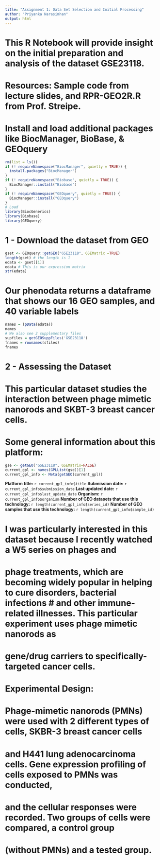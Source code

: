 ```yaml
---
title: "Assignment 1: Data Set Selection and Initial Processing"
author: "Priyanka Narasimhan"
output: html
---
```


# This R Notebook will provide insight on the initial preparation and analysis of the dataset GSE23118. 
# Resources: Sample code from lecture slides, and RPR-GEO2R.R from Prof. Streipe.

# Install and load additional packages like BiocManager, BioBase, & GEOquery
```r
rm(list = ls())
if (! requireNamespace("BiocManager", quietly = TRUE)) {
  install.packages("BiocManager")
}
if (! requireNamespace("Biobase", quietly = TRUE)) {
  BiocManager::install("Biobase")
}
if (! requireNamespace("GEOquery", quietly = TRUE)) {
  BiocManager::install("GEOquery")
}
# Load
library(BiocGenerics)
library(Biobase)
library(GEOquery)
```

# 1 - Download the dataset from GEO
```r
gset <- GEOquery::getGEO("GSE23118", GSEMatrix =TRUE)
length(gset) # the length is 1
edata <- gset[[1]]
edata # This is our expression matrix
str(edata)
```

# Our phenodata returns a dataframe that shows our 16 GEO samples, and 40 variable labels 
```r
names = (pData(edata))
names
# We also see 2 supplementary files 
supfiles = getGEOSuppFiles('GSE23118')
fnames = rownames(sfiles)
fnames
```

# 2 - Assessing the Dataset 
# This particular dataset studies the interaction between phage mimetic nanorods and SKBT-3 breast cancer cells. 
# Some general information about this platform:

```r
gse <- getGEO("GSE23118", GSEMatrix=FALSE)
current_gpl <- names(GPLList(gse))[1]
current_gpl_info <- Meta(getGEO(current_gpl))
```
**Platform title:** `r current_gpl_info$title`
**Submission date:** `r current_gpl_info$submission_date`
**Last updated date:** `r current_gpl_info$last_update_date`
**Organism:** `r current_gpl_info$organism`
**Number of GEO datasets that use this technology:** `r length(current_gpl_info$series_id)`
**Number of GEO samples that use this technology:** `r length(current_gpl_info$sample_id)`

# I was particularly interested in this dataset because I recently watched a W5 series on phages and
# phage treatments, which are becoming widely popular in helping to cure disorders, bacterial infections # and other immune-related illnesses. This particular experiment uses phage mimetic nanorods as
# gene/drug carriers to specifically-targeted cancer cells.

# Experimental Design:
# Phage-mimetic nanorods (PMNs) were used with 2 different types of cells, SKBR-3 breast cancer cells
# and H441 lung adenocarcinoma cells. Gene expression profiling of cells exposed to PMNs was conducted,
# and the cellular responses were recorded. Two groups of cells were compared, a control group
# (without PMNs) and a tested group. 





